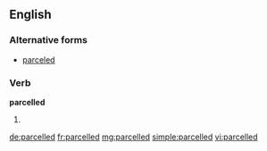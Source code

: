 ==English==

===Alternative forms===
*[[parceled]]

===Verb===
'''parcelled'''

# {{British}} {{past of|[[parcel]]}}

[[de:parcelled]]
[[fr:parcelled]]
[[mg:parcelled]]
[[simple:parcelled]]
[[vi:parcelled]]